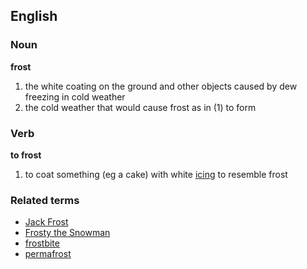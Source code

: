 ==English==
===Noun===
'''frost'''
#the white coating on the ground and other objects caused by dew freezing in cold weather
#the cold weather that would cause frost as in (1) to form

===Verb===
'''to frost'''
#to coat something (eg a cake) with white [[icing]] to resemble frost

===Related terms===
*[[Jack Frost]]
*[[Frosty the Snowman]]
*[[frostbite]]
*[[permafrost]]